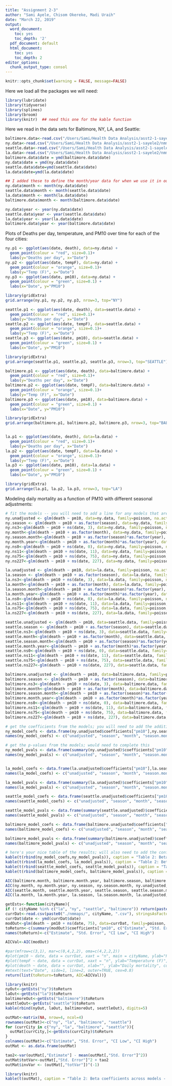 ```yaml
---
title: "Assignment 2-3"
author: "Sami Ayele, Chisom Okereke, Madi Uraih"
date: "March 22, 2019"
output:
  word_document:
    toc: yes
    toc_depth: '2'
  pdf_document: default
  html_document:
    toc: yes
    toc_depth: 2
editor_options:
  chunk_output_type: consol
---
```

```r
knitr::opts_chunk$set(warning = FALSE, message=FALSE)
```

Here we load all the packages we will need:
```r
library(lubridate)
library(tidyverse)
library(splines)
library(broom)
library(knitr)  ## need this one for the kable function
```

Here we read in the data sets for Baltimore, NY, LA, and Seattle:
```r
baltimore.data<-read.csv("/Users/Sami/Health Data Analysis/asst2-1-sayele2/nmmaps/baltimore.csv", stringsAsFactors=FALSE)
ny.data<-read.csv("/Users/Sami/Health Data Analysis/asst2-1-sayele2/nmmaps/ny.csv", stringsAsFactors=FALSE)
seattle.data<-read.csv("/Users/Sami/Health Data Analysis/asst2-1-sayele2/nmmaps/seattle.csv", stringsAsFactors=FALSE)
la.data<-read.csv("/Users/Sami/Health Data Analysis/asst2-1-sayele2/nmmaps/la.csv", stringsAsFactors=FALSE)
baltimore.data$date = ymd(baltimore.data$date)
ny.data$date = ymd(ny.data$date) 
seattle.data$date=ymd(seattle.data$date)
la.data$date=ymd(la.data$date)

## I added these to define the month/year data for when we use it in our models later
ny.data$month <- month(ny.data$date)
seattle.data$month <- month(seattle.data$date)
la.data$month <- month(la.data$date)
baltimore.data$month <- month(baltimore.data$date)

ny.data$year <- year(ny.data$date)
seattle.data$year <- year(seattle.data$date)
la.data$year <- year(la.data$date)
baltimore.data$year <- year(baltimore.data$date)
```

Plots of Deaths per day, temperature, and PM10 over time for each of the four cities:

```r

ny.p1 <- ggplot(aes(date, death), data=ny.data) + 
  geom_point(colour = "red", size=0.1)+
  labs(y="Deaths per day", x="Date")
ny.p2 <- ggplot(aes(date, tempF), data=ny.data) + 
  geom_point(colour = "orange", size=0.1)+
  labs(y="Temp (F)", x="Date")
ny.p3 <- ggplot(aes(date, pm10), data=ny.data) + 
  geom_point(colour = "green", size=0.1) + 
  labs(x="Date", y="PM10")

library(gridExtra)
grid.arrange(ny.p1, ny.p2, ny.p3, nrow=3, top="NY")
```


```r
seattle.p1 <- ggplot(aes(date, death), data=seattle.data) + 
  geom_point(colour = "red", size=0.1)+
  labs(y="Deaths per day", x="Date")
seattle.p2 <- ggplot(aes(date, tempF), data=seattle.data) + 
  geom_point(colour = "orange", size=0.1)+
  labs(y="Temp (F)", x="Date")
seattle.p3 <- ggplot(aes(date, pm10), data=seattle.data) + 
  geom_point(colour = "green", size=0.1) + 
  labs(x="Date", y="PM10")

library(gridExtra)
grid.arrange(seattle.p1, seattle.p2, seattle.p3, nrow=3, top="SEATTLE")

baltimore.p1 <- ggplot(aes(date, death), data=baltimore.data) + 
  geom_point(colour = "red", size=0.1)+
  labs(y="Deaths per day", x="Date")
baltimore.p2 <- ggplot(aes(date, tempF), data=baltimore.data) + 
  geom_point(colour = "orange", size=0.1)+
  labs(y="Temp (F)", x="Date")
baltimore.p3 <- ggplot(aes(date, pm10), data=baltimore.data) + 
  geom_point(colour = "green", size=0.1) + 
  labs(x="Date", y="PM10")

library(gridExtra)
grid.arrange(baltimore.p1, baltimore.p2, baltimore.p3, nrow=3, top="BALTIMORE")


la.p1 <- ggplot(aes(date, death), data=la.data) + 
  geom_point(colour = "red", size=0.1)+
  labs(y="Deaths per day", x="Date")
la.p2 <- ggplot(aes(date, tempF), data=la.data) + 
  geom_point(colour = "orange", size=0.1)+
  labs(y="Temp (F)", x="Date")
la.p3 <- ggplot(aes(date, pm10), data=la.data) + 
  geom_point(colour = "green", size=0.1) + 
  labs(x="Date", y="PM10")

library(gridExtra)
grid.arrange(la.p1, la.p2, la.p3, nrow=3, top="LA")

```

Modeling daily mortality as a function of PM10 with different seasonal adjustments:

```r

# fit the models -- you will need to add a line for any models that are missing
ny.unadjusted <- glm(death ~ pm10, data=ny.data, family=poisson, na.action=na.exclude)
ny.season <- glm(death ~ pm10 + as.factor(season), data=ny.data, family=poisson, na.action = na.exclude)
ny.ns3<-glm(death ~ pm10 + ns(date, 3), data=ny.data, family=poisson, na.action = na.exclude)
ny.month<-glm(death ~ pm10 + as.factor(month), data=ny.data, family=poisson, na.action = na.exclude)
ny.season.month<-glm(death ~ pm10 + as.factor(season)*as.factor(year), data=ny.data, family=poisson, na.action = na.exclude)
ny.month.year<-glm(death ~ pm10 + as.factor(month)*as.factor(year), data=ny.data, family=poisson, na.action = na.exclude)
ny.ns0<-glm(death ~ pm10 + ns(date, 0), data=ny.data, family=poisson, na.action = na.exclude)
ny.ns11<-glm(death ~ pm10 + ns(date, 11), data=ny.data, family=poisson, na.action = na.exclude)
ny.ns75<-glm(death ~ pm10 + ns(date, 75), data=ny.data, family=poisson, na.action = na.exclude)
ny.ns227<-glm(death ~ pm10 + ns(date, 227), data=ny.data, family=poisson, na.action = na.exclude)

la.unadjusted <- glm(death ~ pm10, data=la.data, family=poisson, na.action=na.exclude)
la.season <- glm(death ~ pm10 + as.factor(season), data=la.data, family=poisson, na.action = na.exclude)
la.ns3<-glm(death ~ pm10 + ns(date, 3), data=la.data, family=poisson, na.action = na.exclude)
la.month<-glm(death ~ pm10 + as.factor(month), data=la.data, family=poisson, na.action = na.exclude)
la.season.month<-glm(death ~ pm10 + as.factor(season)*as.factor(year), data=la.data, family=poisson, na.action = na.exclude)
la.month.year<-glm(death ~ pm10 + as.factor(month)*as.factor(year), data=la.data, family=poisson, na.action = na.exclude)
la.ns0<-glm(death ~ pm10 + ns(date, 0), data=la.data, family=poisson, na.action = na.exclude)
la.ns11<-glm(death ~ pm10 + ns(date, 11), data=la.data, family=poisson, na.action = na.exclude)
la.ns75<-glm(death ~ pm10 + ns(date, 75), data=la.data, family=poisson, na.action = na.exclude)
la.ns227<-glm(death ~ pm10 + ns(date, 227), data=la.data, family=poisson, na.action = na.exclude)

seattle.unadjusted <- glm(death ~ pm10, data=seattle.data, family=poisson, na.action=na.exclude)
seattle.season <- glm(death ~ pm10 + as.factor(season), data=seattle.data, family=poisson, na.action = na.exclude)
seattle.ns3<-glm(death ~ pm10 + ns(date, 3), data=seattle.data, family=poisson, na.action = na.exclude)
seattle.month<-glm(death ~ pm10 + as.factor(month), data=seattle.data, family=poisson, na.action = na.exclude)
seattle.season.month<-glm(death ~ pm10 + as.factor(season)*as.factor(year), data=seattle.data, family=poisson, na.action = na.exclude)
seattle.month.year<-glm(death ~ pm10 + as.factor(month)*as.factor(year), data=seattle.data, family=poisson, na.action = na.exclude)
seattle.ns0<-glm(death ~ pm10 + ns(date, 0), data=seattle.data, family=poisson, na.action = na.exclude)
seattle.ns11<-glm(death ~ pm10 + ns(date, 11), data=seattle.data, family=poisson, na.action = na.exclude)
seattle.ns75<-glm(death ~ pm10 + ns(date, 75), data=seattle.data, family=poisson, na.action = na.exclude)
seattle.ns227<-glm(death ~ pm10 + ns(date, 227), data=seattle.data, family=poisson, na.action = na.exclude)

baltimore.unadjusted <- glm(death ~ pm10, data=baltimore.data, family=poisson, na.action=na.exclude)
baltimore.season <- glm(death ~ pm10 + as.factor(season), data=baltimore.data, family=poisson, na.action = na.exclude)
baltimore.ns3<-glm(death ~ pm10 + ns(date, 3), data=baltimore.data, family=poisson, na.action = na.exclude)
baltimore.month<-glm(death ~ pm10 + as.factor(month), data=baltimore.data, family=poisson, na.action = na.exclude)
baltimore.season.month<-glm(death ~ pm10 + as.factor(season)*as.factor(year), data=baltimore.data, family=poisson, na.action = na.exclude)
baltimore.month.year<-glm(death ~ pm10 + as.factor(month)*as.factor(year), data=baltimore.data, family=poisson, na.action = na.exclude)
baltimore.ns0<-glm(death ~ pm10 + ns(date, 0), data=baltimore.data, family=poisson, na.action = na.exclude)
baltimore.ns11<-glm(death ~ pm10 + ns(date, 11), data=baltimore.data, family=poisson, na.action = na.exclude)
baltimore.ns75<-glm(death ~ pm10 + ns(date, 75), data=baltimore.data, family=poisson, na.action = na.exclude)
baltimore.ns227<-glm(death ~ pm10 + ns(date, 227), data=baltimore.data, family=poisson, na.action = na.exclude)

# get the coefficients from the models; you will need to add the additional models here so they are all in there
ny_model_coefs <- data.frame(ny.unadjusted$coefficients["pm10"],ny.season$coefficients["pm10"],ny.month$coefficients["pm10"],ny.season.month$coefficients["pm10"],ny.month.year$coefficients["pm10"],ny.ns3$coefficients["pm10"], ny.ns0$coefficients["pm10"], ny.ns11$coefficients["pm10"], ny.ns75$coefficients["pm10"], ny.ns227$coefficients["pm10"])
names(ny_model_coefs) <- c("unadjusted", "season", "month", "season.month", "month.year", "ns 3df", "ns 0df", "ns 11df", "ns 75df", "ns 227df")

# get the p-values from the models; would need to complete this
ny_model_pvals <- data.frame(summary(ny.unadjusted)$coefficients["pm10","Pr(>|z|)"],ny.season$coefficients["pm10"],ny.month$coefficients["pm10"],ny.season.month$coefficients["pm10"],ny.month.year$coefficients["pm10"],ny.ns3$coefficients["pm10"], ny.ns0$coefficients["pm10"], ny.ns11$coefficients["pm10"], ny.ns75$coefficients["pm10"], ny.ns227$coefficients["pm10"])
names(ny_model_pvals) <- c("unadjusted", "season", "month", "season.month", "month.year", "ns 3df", "ns 0df", "ns 11df", "ns 75df", "ns 227df")


la_model_coefs <- data.frame(la.unadjusted$coefficients["pm10"],la.season$coefficients["pm10"],la.month$coefficients["pm10"],la.season.month$coefficients["pm10"],la.month.year$coefficients["pm10"],la.ns3$coefficients["pm10"], la.ns0$coefficients["pm10"], la.ns11$coefficients["pm10"], la.ns75$coefficients["pm10"], la.ns227$coefficients["pm10"])
names(la_model_coefs) <- c("unadjusted", "season", "month", "season.month", "month.year", "ns 3df", "ns 0df", "ns 11df", "ns 75df", "ns 227df")

la_model_pvals <- data.frame(summary(la.unadjusted)$coefficients["pm10","Pr(>|z|)"],la.season$coefficients["pm10"],la.month$coefficients["pm10"],la.season.month$coefficients["pm10"],la.month.year$coefficients["pm10"],la.ns3$coefficients["pm10"], la.ns0$coefficients["pm10"], la.ns11$coefficients["pm10"], la.ns75$coefficients["pm10"], la.ns227$coefficients["pm10"])
names(la_model_pvals) <- c("unadjusted", "season", "month", "season.month", "month.year", "ns 3df", "ns 0df", "ns 11df", "ns 75df", "ns 227df")

seattle_model_coefs <- data.frame(seattle.unadjusted$coefficients["pm10"],seattle.season$coefficients["pm10"],seattle.month$coefficients["pm10"],seattle.season.month$coefficients["pm10"],seattle.month.year$coefficients["pm10"],seattle.ns3$coefficients["pm10"], seattle.ns0$coefficients["pm10"], seattle.ns11$coefficients["pm10"], seattle.ns75$coefficients["pm10"], seattle.ns227$coefficients["pm10"])
names(seattle_model_coefs) <- c("unadjusted", "season", "month", "season.month", "month.year", "ns 3df", "ns 0df", "ns 11df", "ns 75df", "ns 227df")

seattle_model_pvals <- data.frame(summary(seattle.unadjusted)$coefficients["pm10","Pr(>|z|)"],seattle.season$coefficients["pm10"],seattle.month$coefficients["pm10"],seattle.season.month$coefficients["pm10"],seattle.month.year$coefficients["pm10"],seattle.ns3$coefficients["pm10"], seattle.ns0$coefficients["pm10"], seattle.ns11$coefficients["pm10"], seattle.ns75$coefficients["pm10"], seattle.ns227$coefficients["pm10"])
names(seattle_model_pvals) <- c("unadjusted", "season", "month", "season.month", "month.year", "ns 3df", "ns 0df", "ns 11df", "ns 75df", "ns 227df")

baltimore_model_coefs <- data.frame(baltimore.unadjusted$coefficients["pm10"],baltimore.season$coefficients["pm10"],baltimore.month$coefficients["pm10"],baltimore.season.month$coefficients["pm10"], baltimore.month.year$coefficients["pm10"],baltimore.ns3$coefficients["pm10"], baltimore.ns0$coefficients["pm10"], baltimore.ns11$coefficients["pm10"], baltimore.ns75$coefficients["pm10"], baltimore.ns227$coefficients["pm10"])
names(baltimore_model_coefs) <- c("unadjusted", "season", "month", "season.month", "month.year", "ns 3df", "ns 0df", "ns 11df", "ns 75df", "ns 227df")

baltimore_model_pvals <- data.frame(summary(baltimore.unadjusted)$coefficients["pm10","Pr(>|z|)"],baltimore.season$coefficients["pm10"],baltimore.month$coefficients["pm10"],baltimore.season.month$coefficients["pm10"],baltimore.month.year$coefficients["pm10"],baltimore.ns3$coefficients["pm10"], baltimore.ns0$coefficients["pm10"], baltimore.ns11$coefficients["pm10"], baltimore.ns75$coefficients["pm10"], baltimore.ns227$coefficients["pm10"])
names(baltimore_model_pvals) <- c("unadjusted", "season", "month", "season.month", "month.year", "ns 3df", "ns 0df", "ns 11df", "ns 75df", "ns 227df")

# here's your nice table of the results; will also need to add the confidence intervals to this table
kable(t(rbind(ny_model_coefs,ny_model_pvals)), caption = "Table 2: Beta coefficients across models - New York")
kable(t(rbind(la_model_coefs, la_model_pvals)), caption = "Table 2: Beta coefficients across models - LA")
kable(t(rbind(seattle_model_coefs, seattle_model_pvals)), caption = "Table 2: Beta coefficients across models - Seattle")
kable(t(rbind(baltimore_model_coefs, baltimore_model_pvals)), caption = "Table 2: Beta coefficients across models - Baltimore")

AIC(baltimore.month, baltimore.month.year, baltimore.season, baltimore.season.month, baltimore.unadjusted, baltimore.ns0, baltimore.ns3, baltimore.ns11, baltimore.ns75, baltimore.ns227)
AIC(ny.month, ny.month.year, ny.season, ny.season.month, ny.unadjusted, ny.ns0, ny.ns3, ny.ns11, ny.ns75, ny.ns227)
AIC(seattle.month, seattle.month.year, seattle.season, seattle.season.month, seattle.unadjusted, seattle.ns0, seattle.ns3, seattle.ns11, seattle.ns75, seattle.ns227)
AIC(la.month, la.month.year, la.season, la.season.month, la.unadjusted, la.ns0, la.ns3, la.ns11, la.ns75, la.ns227)
```


```r
getEsts<-function(cityName){
if (! cityName %in% c("la", "ny", "seattle", "baltimore")) return(paste0("City you requested not available"))
currDat<-read.csv(paste0("./nmmaps/", cityName, ".csv"), stringsAsFactors=FALSE)
currDat$date <- ymd(currDat$date)
modOut<-glm(death ~ pm10 + ns(date, 75), data=currDat, family=poisson, na.action = na.exclude)
toReturn<-c(summary(modOut)$coefficients["pm10", c("Estimate", "Std. Error")], confint.default(modOut)[2,])
names(toReturn)<-c("Estimate", "Std. Error", "CI Low", "CI High")

AICVal<-AIC(modOut)

#par(mfrow=c(3,1), mar=c(0,4,2,2), oma=c(4,2,2,2))
#plot(pm10 ~ date, data = currDat, xaxt = "n", main = cityName, ylab="PM 10", xlab= "Date", col="blue", cex.main =2 )
#plot(tempF ~ date, data = currDat, xaxt = "n", ylab="Temperature (F)", xlab="Date", col="red")
#plot(death ~ date, data = currDat, xlab="", ylab="Daily mortality", col="green")
#mtext(text="Date", side=1, line=2, outer=TRUE, cex=0.8)
return(list(toReturn=toReturn, AIC=AICVal))}  
```  

```r
library(knitr)
nyOut<-getEsts("ny")$toReturn
laOut<-getEsts("la")$toReturn
baltimoreOut<-getEsts("baltimore")$toReturn
seattleOut<-getEsts("seattle")$toReturn
kable(rbind(nyOut, laOut, baltimoreOut, seattleOut), digits=5)
```

```r
outMat<-matrix(NA, nrow=4, ncol=4)
rownames(outMat)<-c("ny", "la", "baltimore", "seattle")
for (currCity in c("ny", "la", "baltimore", "seattle")){
  outMat[currCity,]<-getEsts(currCity)$toReturn
}
colnames(outMat)<-c("Estimate", "Std. Error", "CI Low", "CI High")
outMat <- as.data.frame(outMat)
```



```r
tao2<-var(outMat[,"Estimate"] - mean(outMat[,"Std. Error"]^2))
outMat$totVar<-outMat[,"Std. Error"]^2 + tao2
outMat$invVar <- (outMat[,"totVar"])^(-1)
```


```r
library(knitr)
kable(t(outMat), caption = "Table 2: Beta coefficients across models - New York")

```